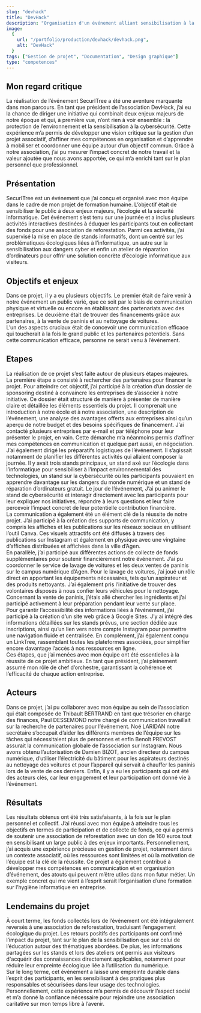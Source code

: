```yaml
---
slug: "devhack"
title: "DevHack"
description: "Organisation d'un événement alliant sensibilisation à la cybersécurité et à l’écologie à travers des activités interactives et une collecte de fonds pour la reforestation."
image:
  {
    url: "/portfolio/production/devhack/devhack.png",
    alt: "DevHack"
  }
tags: ["Gestion de projet", "Documentation", "Design graphique"]
type: "competences"
---
```

## Mon regard critique
La réalisation de l’événement SecurITree a été une aventure marquante dans mon parcours. En tant que président de l’association DevHack, j’ai eu la chance de diriger une initiative qui combinait deux enjeux majeurs de notre époque et qui, à première vue, n’ont rien à voir ensemble : la protection de l’environnement et la sensibilisation à la cybersécurité. Cette expérience m’a permis de développer une vision critique sur la gestion d’un projet associatif, d’affiner mes compétences en organisation et d’apprendre à mobiliser et coordonner une équipe autour d’un objectif commun. Grâce à notre association, j’ai pu mesurer l’impact concret de notre travail et la valeur ajoutée que nous avons apportée, ce qui m’a enrichi tant sur le plan personnel que professionnel.

## Présentation
SecurITree est un événement que j’ai conçu et organisé avec mon équipe dans le cadre de mon projet de formation humaine. L’objectif était de sensibiliser le public à deux enjeux majeurs, l’écologie et la sécurité informatique. Cet événement s’est tenu sur une journée et a inclus plusieurs activités interactives destinées à éduquer les participants tout en collectant des fonds pour une association de reforestation. Parmi ces activités, j’ai supervisé la mise en place de stands informatifs, dont un centré sur les problématiques écologiques liées à l’informatique, un autre sur la sensibilisation aux dangers cyber et enfin un atelier de réparation d’ordinateurs pour offrir une solution concrète d’écologie informatique aux visiteurs.

## Objectifs et enjeux
Dans ce projet, il y a eu plusieurs objectifs. Le premier était de faire venir à notre événement un public varié, que ce soit par le biais de communication physique et virtuelle ou encore en établissant des partenariats avec des entreprises. Le deuxième était de trouver des financements grâce aux partenaires, à la vente de paninis et au nettoyage de voitures.<br/>
L’un des aspects cruciaux était de concevoir une communication efficace qui toucherait à la fois le grand public et les partenaires potentiels. Sans cette communication efficace, personne ne serait venu à l’événement.

## Etapes
La réalisation de ce projet s’est faite autour de plusieurs étapes majeures.<br/>
La première étape a consisté à rechercher des partenaires pour financer le projet. Pour atteindre cet objectif, j’ai participé à la création d’un dossier de sponsoring destiné à convaincre les entreprises de s’associer à notre initiative. Ce dossier était structuré de manière à présenter de manière claire et détaillée les éléments essentiels du projet. Il comprenait une introduction à notre école et à notre association, une description de l’événement, une analyse des avantages offerts aux entreprises ainsi qu’un aperçu de notre budget et des besoins spécifiques de financement. J’ai contacté plusieurs entreprises par e-mail et par téléphone pour leur présenter le projet, en vain. Cette démarche m’a néanmoins permis d’affiner mes compétences en communication et quelque part aussi, en négociation.<br/>
J’ai également dirigé les préparatifs logistiques de l’événement. Il s’agissait notamment de planifier les différentes activités qui allaient composer la journée. Il y avait trois stands principaux, un stand axé sur l’écologie dans l’informatique pour sensibiliser à l’impact environnemental des technologies, un stand sur la cybersécurité où les participants pouvaient en apprendre davantage sur les dangers du monde numérique et un stand de réparation d’ordinateurs gratuit. Le jour de l’événement, J’ai pu animer le stand de cybersécurité et interagir directement avec les participants pour leur expliquer nos initiatives, répondre à leurs questions et leur faire percevoir l’impact concret de leur potentielle contribution financière.<br/>
La communication a également été un élément clé de la réussite de notre projet. J’ai participé à la création des supports de communication, y compris les affiches et les publications sur les réseaux sociaux en utilisant l’outil Canva. Ces visuels attractifs ont été diffusés à travers des publications sur Instagram et également en physique avec une vingtaine d’affiches distribuées et affichées dans la ville d’Agen.<br/>
En parallèle, j’ai participé aux différentes actions de collecte de fonds supplémentaires pour soutenir financièrement notre événement. J’ai pu coordonner le service de lavage de voitures et les deux ventes de paninis sur le campus numérique d’Agen. Pour le lavage de voitures, j’ai joué un rôle direct en apportant les équipements nécessaires, tels qu’un aspirateur et des produits nettoyants. J’ai également pris l’initiative de trouver des volontaires disposés à nous confier leurs véhicules pour le nettoyage. Concernant la vente de paninis, j’étais allé chercher les ingrédients et j’ai participé activement à leur préparation pendant leur vente sur place.<br/>
Pour garantir l’accessibilité des informations liées à l’événement, j’ai participé à la création d’un site web grâce à Google Sites. J’y ai intégré des informations détaillées sur les stands prévus, une section dédiée aux inscriptions, ainsi qu’un lien vers notre compte Instagram pour permettre une navigation fluide et centralisée. En complément, j’ai également conçu un LinkTree, rassemblant toutes les plateformes associées, pour simplifier encore davantage l’accès à nos ressources en ligne.<br/>
Ces étapes, que j’ai menées avec mon équipe ont été essentielles à la réussite de ce projet ambitieux. En tant que président, j’ai pleinement assumé mon rôle de chef d’orchestre, garantissant la cohérence et l’efficacité de chaque action entreprise.

## Acteurs
Dans ce projet, j’ai pu collaborer avec mon équipe au sein de l’association qui était composée de Thibault BERTRAND en tant que trésorier en charge des finances, Paul DESSEMOND notre chargé de communication travaillait sur la recherche de partenaires pour l’événement. Noé LARIDAN notre secrétaire s’occupait d’aider les différents membres de l’équipe sur les tâches qui nécessitaient plus de personnes et enfin Benoît PREVOST assurait la communication globale de l’association sur Instagram. Nous avons obtenu l’autorisation de Damien BIZOT, ancien directeur du campus numérique, d’utiliser l’électricité du bâtiment pour les aspirateurs destinés au nettoyage des voitures et pour l’appareil qui servait à chauffer les paninis lors de la vente de ces derniers. Enfin, il y a eu les participants qui ont été des acteurs clés, car leur engagement et leur participation ont donné vie à l’événement.

## Résultats
Les résultats obtenus ont été très satisfaisants, à la fois sur le plan personnel et collectif. J’ai réussi avec mon équipe à atteindre tous les objectifs en termes de participation et de collecte de fonds, ce qui a permis de soutenir une association de reforestation avec un don de 160 euros tout en sensibilisant un large public à des enjeux importants. Personnellement, j’ai acquis une expérience précieuse en gestion de projet, notamment dans un contexte associatif, où les ressources sont limitées et où la motivation de l’équipe est la clé de la réussite. Ce projet a également contribué à développer mes compétences en communication et en organisation d’événement, des atouts qui peuvent m’être utiles dans mon futur métier. Un exemple concret qui me vient à l’esprit serait l’organisation d’une formation sur l’hygiène informatique en entreprise.	

## Lendemains du projet
À court terme, les fonds collectés lors de l’événement ont été intégralement reversés à une association de reforestation, traduisant l’engagement écologique du projet. Les retours positifs des participants ont confirmé l’impact du projet, tant sur le plan de la sensibilisation que sur celui de l’éducation autour des thématiques abordées. De plus, les informations partagées sur les stands et lors des ateliers ont permis aux visiteurs d'acquérir des connaissances directement applicables, notamment pour réduire leur empreinte écologique liée à l’utilisation du numérique.<br/>
Sur le long terme, cet événement a laissé une empreinte durable dans l’esprit des participants, en les sensibilisant à des pratiques plus responsables et sécurisées dans leur usage des technologies.<br/>
Personnellement, cette expérience m’a permis de découvrir l’aspect social et m’a donné la confiance nécessaire pour rejoindre une association caritative sur mon temps libre à l’avenir.
